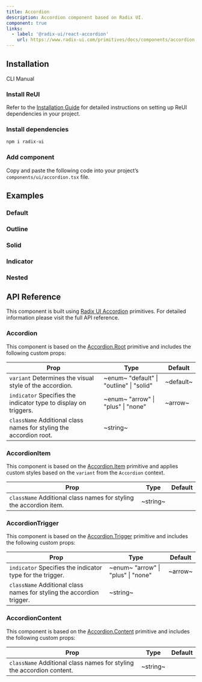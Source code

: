 ```yaml
---
title: Accordion
description: Accordion component based on Radix UI.
component: true
links:
  - label: '@radix-ui/react-accordion'
    url: https://www.radix-ui.com/primitives/docs/components/accordion
---
```


## Installation

<Tabs defaultValue="cli">

<TabsList>
  <TabsTrigger value="cli">CLI</TabsTrigger>
  <TabsTrigger value="manual">Manual</TabsTrigger>
</TabsList>

<TabsContent value="cli">
  <CliCommands name="accordion" />
</TabsContent>

<TabsContent value="manual">    
<Steps>

### Install ReUI

Refer to the [Installation Guide](/docs/installation) for detailed instructions on setting up ReUI dependencies in your project.

### Install dependencies

```bash
npm i radix-ui
```

### Add component

Copy and paste the following code into your project’s `components/ui/accordion.tsx` file.

<ComponentPreview name="accordion" />

</Steps>

</TabsContent>

</Tabs>

## Examples

### Default

<ExamplePreview path="accordion/default" />

### Outline

<ExamplePreview path="accordion/outline" />

### Solid

<ExamplePreview path="accordion/solid" />

### Indicator

<ExamplePreview path="accordion/indicator" />

### Nested

<ExamplePreview path="accordion/nested" />

## API Reference

This component is built using [Radix UI Accordion](https://www.radix-ui.com/primitives/docs/components/accordion) primitives. For detailed information please visit the full API reference.

### Accordion

This component is based on the [Accordion.Root](https://www.radix-ui.com/primitives/docs/components/accordion#root) primitive and includes the following custom props:

| **Prop**                                                                                      | **Type**                                                              | **Default** |
| --------------------------------------------------------------------------------------------- | --------------------------------------------------------------------- | ----------- |
| `variant` <PopoverInfo>Determines the visual style of the accordion.</PopoverInfo>            | ~enum~ <PopoverInfo> "default" \| "outline" \| "solid" </PopoverInfo> | ~default~   |
| `indicator` <PopoverInfo>Specifies the indicator type to display on triggers.</PopoverInfo>   | ~enum~ <PopoverInfo> "arrow" \| "plus" \| "none" </PopoverInfo>       | ~arrow~     |
| `className` <PopoverInfo>Additional class names for styling the accordion root.</PopoverInfo> | ~string~                                                              | <Na/>       |

### AccordionItem

This component is based on the [Accordion.Item](https://www.radix-ui.com/primitives/docs/components/accordion#item) primitive and applies custom styles based on the `variant` from the `Accordion` context.

| **Prop**                                                                                      | **Type** | **Default** |
| --------------------------------------------------------------------------------------------- | -------- | ----------- |
| `className` <PopoverInfo>Additional class names for styling the accordion item.</PopoverInfo> | ~string~ | <Na/>       |

### AccordionTrigger

This component is based on the [Accordion.Trigger](https://www.radix-ui.com/primitives/docs/components/accordion#trigger) primitive and includes the following custom props:

| **Prop**                                                                                         | **Type**                                                        | **Default** |
| ------------------------------------------------------------------------------------------------ | --------------------------------------------------------------- | ----------- |
| `indicator` <PopoverInfo>Specifies the indicator type for the trigger.</PopoverInfo>             | ~enum~ <PopoverInfo> "arrow" \| "plus" \| "none" </PopoverInfo> | ~arrow~     |
| `className` <PopoverInfo>Additional class names for styling the accordion trigger.</PopoverInfo> | ~string~                                                        | <Na/>       |

### AccordionContent

This component is based on the [Accordion.Content](https://www.radix-ui.com/primitives/docs/components/accordion#content) primitive and includes the following custom props:

| **Prop**                                                                                         | **Type** | **Default** |
| ------------------------------------------------------------------------------------------------ | -------- | ----------- |
| `className` <PopoverInfo>Additional class names for styling the accordion content.</PopoverInfo> | ~string~ | <Na/>       |
